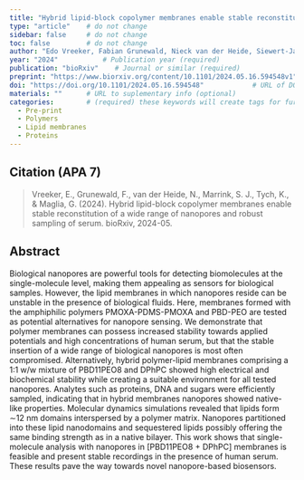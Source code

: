 ```yaml
---
title: "Hybrid lipid-block copolymer membranes enable stable reconstitution of a wide range of nanopores and robust sampling of serum"          # Paper title (required)
type: "article"    # do not change
sidebar: false     # do not change
toc: false         # do not change
author: "Edo Vreeker, Fabian Grunewald, Nieck van der Heide, Siewert-Jan Marrink, Katarzyna Tych, and Giovanni Maglia"         # Paper authors (required)
year: "2024"           # Publication year (required)
publication: "bioRxiv"    # Journal or similar (required)
preprint: "https://www.biorxiv.org/content/10.1101/2024.05.16.594548v1"       # URL to prepint page (optional)  
doi: "https://doi.org/10.1101/2024.05.16.594548"            # URL of DOI (required)  
materials: ""      # URL to suplementary info (optional)
categories:        # (required) these keywords will create tags for further filtering. 
  - Pre-print
  - Polymers
  - Lipid membranes
  - Proteins
---
```


<!-- 
The info below is just an example. 

Both fields are required and they have to be replaced with the respective info for each paper. 

Please notice the `> ` symbol before the citation, it gives it additional styling.  
-->

## Citation (APA 7)      

> Vreeker, E., Grunewald, F., van der Heide, N., Marrink, S. J., Tych, K., & Maglia, G. (2024). Hybrid lipid-block copolymer membranes enable stable reconstitution of a wide range of nanopores and robust sampling of serum. bioRxiv, 2024-05.

## Abstract

Biological nanopores are powerful tools for detecting biomolecules at the single-molecule level, making them appealing as sensors for biological samples. However, the lipid membranes in which nanopores reside can be unstable in the presence of biological fluids. Here, membranes formed with the amphiphilic polymers PMOXA-PDMS-PMOXA and PBD-PEO are tested as potential alternatives for nanopore sensing. We demonstrate that polymer membranes can possess increased stability towards applied potentials and high concentrations of human serum, but that the stable insertion of a wide range of biological nanopores is most often compromised. Alternatively, hybrid polymer-lipid membranes comprising a 1:1 w/w mixture of PBD11PEO8 and DPhPC showed high electrical and biochemical stability while creating a suitable environment for all tested nanopores. Analytes such as proteins, DNA and sugars were efficiently sampled, indicating that in hybrid membranes nanopores showed native-like properties. Molecular dynamics simulations revealed that lipids form ∼12 nm domains interspersed by a polymer matrix. Nanopores partitioned into these lipid nanodomains and sequestered lipids possibly offering the same binding strength as in a native bilayer. This work shows that single-molecule analysis with nanopores in [PBD11PEO8 + DPhPC] membranes is feasible and present stable recordings in the presence of human serum. These results pave the way towards novel nanopore-based biosensors.